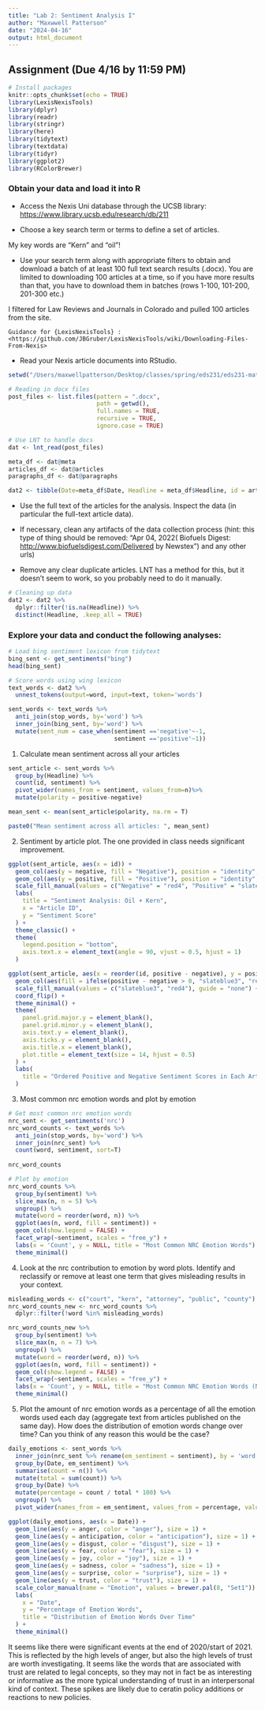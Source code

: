 ```yaml
---
title: "Lab 2: Sentiment Analysis I"
author: "Maxwwell Patterson"
date: "2024-04-16"
output: html_document
---
```


## Assignment (Due 4/16 by 11:59 PM)

```r
# Install packages
knitr::opts_chunk$set(echo = TRUE)
library(LexisNexisTools)
library(dplyr)
library(readr)
library(stringr)
library(here)
library(tidytext)
library(textdata)
library(tidyr) 
library(ggplot2)
library(RColorBrewer)
```


### Obtain your data and load it into R

-   Access the Nexis Uni database through the UCSB library: <https://www.library.ucsb.edu/research/db/211>

-   Choose a key search term or terms to define a set of articles.

My key words are "Kern" and "oil"!

-   Use your search term along with appropriate filters to obtain and download a batch of at least 100 full text search results (.docx). You are limited to downloading 100 articles at a time, so if you have more results than that, you have to download them in batches (rows 1-100, 101-200, 201-300 etc.)

I filtered for Law Reviews and Journals in Colorado and pulled 100 articles from the site.

    Guidance for {LexisNexisTools} : <https://github.com/JBGruber/LexisNexisTools/wiki/Downloading-Files-From-Nexis>

-   Read your Nexis article documents into RStudio.

```r
setwd("/Users/maxwellpatterson/Desktop/classes/spring/eds231/eds231-materials/Nexis/kern_oil_news")

# Reading in docx files
post_files <- list.files(pattern = ".docx",
                         path = getwd(),
                         full.names = TRUE,
                         recursive = TRUE,
                         ignore.case = TRUE)

# Use LNT to handle docs
dat <- lnt_read(post_files)

meta_df <- dat@meta
articles_df <- dat@articles
paragraphs_df <- dat@paragraphs

dat2 <- tibble(Date=meta_df$Date, Headline = meta_df$Headline, id = articles_df$ID, text = articles_df$Article)
```


-   Use the full text of the articles for the analysis. Inspect the data (in particular the full-text article data).

```{=html}
<!-- -->
```
-   If necessary, clean any artifacts of the data collection process (hint: this type of thing should be removed: "Apr 04, 2022( Biofuels Digest: <http://www.biofuelsdigest.com/Delivered> by Newstex") and any other urls)

-   Remove any clear duplicate articles. LNT has a method for this, but it doesn't seem to work, so you probably need to do it manually.

```r
# Cleaning up data
dat2 <- dat2 %>%
  dplyr::filter(!is.na(Headline)) %>% 
  distinct(Headline, .keep_all = TRUE)
```


### Explore your data and conduct the following analyses:

```r
# Load bing sentiment lexicon from tidytext
bing_sent <- get_sentiments("bing")
head(bing_sent)
```


```r
# Score words using wing lexicon
text_words <- dat2 %>% 
  unnest_tokens(output=word, input=text, token='words')

sent_words <- text_words %>%
  anti_join(stop_words, by='word') %>%
  inner_join(bing_sent, by='word') %>%
  mutate(sent_num = case_when(sentiment =='negative'~-1,
                              sentiment =='positive'~1))
```

1.  Calculate mean sentiment across all your articles

```r
sent_article <- sent_words %>%
  group_by(Headline) %>%
  count(id, sentiment) %>%
  pivot_wider(names_from = sentiment, values_from=n)%>%
  mutate(polarity = positive-negative)

mean_sent <- mean(sent_article$polarity, na.rm = T)

paste0("Mean sentiment across all articles: ", mean_sent)
```


2.  Sentiment by article plot. The one provided in class needs significant improvement.

```r
ggplot(sent_article, aes(x = id)) +
  geom_col(aes(y = negative, fill = "Negative"), position = "identity", show.legend = TRUE) +
  geom_col(aes(y = positive, fill = "Positive"), position = "identity", show.legend = TRUE) +
  scale_fill_manual(values = c("Negative" = "red4", "Positive" = "slateblue3"), name = "Sentiment") +
  labs(
    title = "Sentiment Analysis: Oil + Kern",
    x = "Article ID",
    y = "Sentiment Score"
  ) +
  theme_classic() +
  theme(
    legend.position = "bottom",
    axis.text.x = element_text(angle = 90, vjust = 0.5, hjust = 1)
  )
```

```r
ggplot(sent_article, aes(x = reorder(id, positive - negative), y = positive - negative)) +
  geom_col(aes(fill = ifelse(positive - negative > 0, "slateblue3", "red4"))) +
  scale_fill_manual(values = c("slateblue3", "red4"), guide = "none") +
  coord_flip() +
  theme_minimal() +
  theme(
    panel.grid.major.y = element_blank(),
    panel.grid.minor.y = element_blank(),
    axis.text.y = element_blank(),
    axis.ticks.y = element_blank(),
    axis.title.x = element_blank(),
    plot.title = element_text(size = 14, hjust = 0.5)
  ) +
  labs(
    title = "Ordered Positive and Negative Sentiment Scores in Each Article"
  )
```


3.  Most common nrc emotion words and plot by emotion

```r
# Get most common nrc emotion words
nrc_sent <- get_sentiments('nrc')
nrc_word_counts <- text_words %>%
  anti_join(stop_words, by='word') %>%
  inner_join(nrc_sent) %>%
  count(word, sentiment, sort=T)
  
nrc_word_counts
```

```r
# Plot by emotion 
nrc_word_counts %>%
  group_by(sentiment) %>%
  slice_max(n, n = 5) %>%
  ungroup() %>%
  mutate(word = reorder(word, n)) %>%
  ggplot(aes(n, word, fill = sentiment)) +
  geom_col(show.legend = FALSE) +
  facet_wrap(~sentiment, scales = "free_y") +
  labs(x = 'Count', y = NULL, title = "Most Common NRC Emotion Words") +
  theme_minimal()
```


4.  Look at the nrc contribution to emotion by word plots. Identify and reclassify or remove at least one term that gives misleading results in your context.

```r
misleading_words <- c("court", "kern", "attorney", "public", "county")
nrc_word_counts_new <- nrc_word_counts %>%
  dplyr::filter(!word %in% misleading_words)
```

```r
nrc_word_counts_new %>%
  group_by(sentiment) %>%
  slice_max(n, n = 7) %>%
  ungroup() %>%
  mutate(word = reorder(word, n)) %>%
  ggplot(aes(n, word, fill = sentiment)) +
  geom_col(show.legend = FALSE) +
  facet_wrap(~sentiment, scales = "free_y") +
  labs(x = 'Count', y = NULL, title = "Most Common NRC Emotion Words (New)") +
  theme_minimal()
```



5.  Plot the amount of nrc emotion words as a percentage of all the emotion words used each day (aggregate text from articles published on the same day). How does the distribution of emotion words change over time? Can you think of any reason this would be the case?

```r
daily_emotions <- sent_words %>%
  inner_join(nrc_sent %>% rename(em_sentiment = sentiment), by = 'word') %>%
  group_by(Date, em_sentiment) %>%
  summarise(count = n()) %>%
  mutate(total = sum(count)) %>%
  group_by(Date) %>%
  mutate(percentage = count / total * 100) %>%
  ungroup() %>%
  pivot_wider(names_from = em_sentiment, values_from = percentage, values_fill = 0)

ggplot(daily_emotions, aes(x = Date)) +
  geom_line(aes(y = anger, color = "anger"), size = 1) +
  geom_line(aes(y = anticipation, color = "anticipation"), size = 1) +
  geom_line(aes(y = disgust, color = "disgust"), size = 1) +
  geom_line(aes(y = fear, color = "fear"), size = 1) +
  geom_line(aes(y = joy, color = "joy"), size = 1) +
  geom_line(aes(y = sadness, color = "sadness"), size = 1) +
  geom_line(aes(y = surprise, color = "surprise"), size = 1) +
  geom_line(aes(y = trust, color = "trust"), size = 1) +
  scale_color_manual(name = "Emotion", values = brewer.pal(8, "Set1")) +
  labs(
    x = "Date",
    y = "Percentage of Emotion Words",
    title = "Distribution of Emotion Words Over Time"
  ) +
  theme_minimal()
```


It seems like there were significant events at the end of 2020/start of 2021. This is reflected by the high levels of anger, but also the high levels of trust are worth investigating. It seems like the words that are associated with trust are related to legal concepts, so they may not in fact be as interesting or informative as the more typical understanding of trust in an interpersonal kind of context. These spikes are likely due to ceratin policy additions or reactions to new policies.

